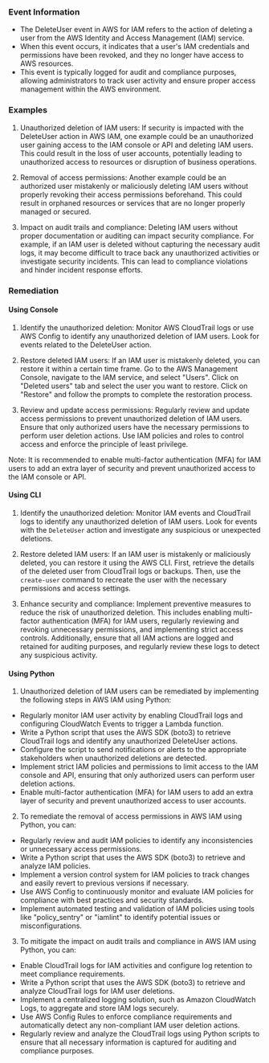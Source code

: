 
### Event Information

- The DeleteUser event in AWS for IAM refers to the action of deleting a user from the AWS Identity and Access Management (IAM) service.
- When this event occurs, it indicates that a user's IAM credentials and permissions have been revoked, and they no longer have access to AWS resources.
- This event is typically logged for audit and compliance purposes, allowing administrators to track user activity and ensure proper access management within the AWS environment.


### Examples

1. Unauthorized deletion of IAM users: If security is impacted with the DeleteUser action in AWS IAM, one example could be an unauthorized user gaining access to the IAM console or API and deleting IAM users. This could result in the loss of user accounts, potentially leading to unauthorized access to resources or disruption of business operations.

2. Removal of access permissions: Another example could be an authorized user mistakenly or maliciously deleting IAM users without properly revoking their access permissions beforehand. This could result in orphaned resources or services that are no longer properly managed or secured.

3. Impact on audit trails and compliance: Deleting IAM users without proper documentation or auditing can impact security compliance. For example, if an IAM user is deleted without capturing the necessary audit logs, it may become difficult to trace back any unauthorized activities or investigate security incidents. This can lead to compliance violations and hinder incident response efforts.

### Remediation

#### Using Console

1. Identify the unauthorized deletion: Monitor AWS CloudTrail logs or use AWS Config to identify any unauthorized deletion of IAM users. Look for events related to the DeleteUser action.

2. Restore deleted IAM users: If an IAM user is mistakenly deleted, you can restore it within a certain time frame. Go to the AWS Management Console, navigate to the IAM service, and select "Users". Click on "Deleted users" tab and select the user you want to restore. Click on "Restore" and follow the prompts to complete the restoration process.

3. Review and update access permissions: Regularly review and update access permissions to prevent unauthorized deletion of IAM users. Ensure that only authorized users have the necessary permissions to perform user deletion actions. Use IAM policies and roles to control access and enforce the principle of least privilege.

Note: It is recommended to enable multi-factor authentication (MFA) for IAM users to add an extra layer of security and prevent unauthorized access to the IAM console or API.

#### Using CLI

1. Identify the unauthorized deletion: Monitor IAM events and CloudTrail logs to identify any unauthorized deletion of IAM users. Look for events with the `DeleteUser` action and investigate any suspicious or unexpected deletions.

2. Restore deleted IAM users: If an IAM user is mistakenly or maliciously deleted, you can restore it using the AWS CLI. First, retrieve the details of the deleted user from CloudTrail logs or backups. Then, use the `create-user` command to recreate the user with the necessary permissions and access settings.

3. Enhance security and compliance: Implement preventive measures to reduce the risk of unauthorized deletion. This includes enabling multi-factor authentication (MFA) for IAM users, regularly reviewing and revoking unnecessary permissions, and implementing strict access controls. Additionally, ensure that all IAM actions are logged and retained for auditing purposes, and regularly review these logs to detect any suspicious activity.

#### Using Python

1. Unauthorized deletion of IAM users can be remediated by implementing the following steps in AWS IAM using Python:

- Regularly monitor IAM user activity by enabling CloudTrail logs and configuring CloudWatch Events to trigger a Lambda function.
- Write a Python script that uses the AWS SDK (boto3) to retrieve CloudTrail logs and identify any unauthorized DeleteUser actions.
- Configure the script to send notifications or alerts to the appropriate stakeholders when unauthorized deletions are detected.
- Implement strict IAM policies and permissions to limit access to the IAM console and API, ensuring that only authorized users can perform user deletion actions.
- Enable multi-factor authentication (MFA) for IAM users to add an extra layer of security and prevent unauthorized access to user accounts.

2. To remediate the removal of access permissions in AWS IAM using Python, you can:

- Regularly review and audit IAM policies to identify any inconsistencies or unnecessary access permissions.
- Write a Python script that uses the AWS SDK (boto3) to retrieve and analyze IAM policies.
- Implement a version control system for IAM policies to track changes and easily revert to previous versions if necessary.
- Use AWS Config to continuously monitor and evaluate IAM policies for compliance with best practices and security standards.
- Implement automated testing and validation of IAM policies using tools like "policy_sentry" or "iamlint" to identify potential issues or misconfigurations.

3. To mitigate the impact on audit trails and compliance in AWS IAM using Python, you can:

- Enable CloudTrail logs for IAM activities and configure log retention to meet compliance requirements.
- Write a Python script that uses the AWS SDK (boto3) to retrieve and analyze CloudTrail logs for IAM user deletions.
- Implement a centralized logging solution, such as Amazon CloudWatch Logs, to aggregate and store IAM logs securely.
- Use AWS Config Rules to enforce compliance requirements and automatically detect any non-compliant IAM user deletion actions.
- Regularly review and analyze the CloudTrail logs using Python scripts to ensure that all necessary information is captured for auditing and compliance purposes.

